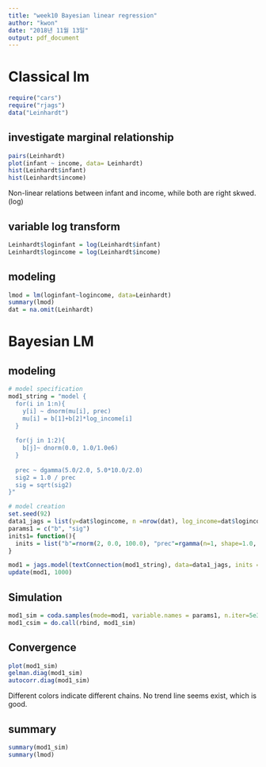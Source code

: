 ```yaml
---
title: "week10 Bayesian linear regression"
author: "kwon"
date: "2018년 11월 13일"
output: pdf_document
---
```


# Classical lm

```r
require("cars")
require("rjags")
data("Leinhardt")
```

## investigate marginal relationship
```r
pairs(Leinhardt)
plot(infant ~ income, data= Leinhardt)
hist(Leinhardt$infant)
hist(Leinhardt$income)
```
Non-linear relations between infant and income, while both are right skwed.(log)

## variable log transform
```r
Leinhardt$loginfant = log(Leinhardt$infant)
Leinhardt$logincome = log(Leinhardt$income)
```

## modeling
```r
lmod = lm(loginfant~logincome, data=Leinhardt)
summary(lmod)
dat = na.omit(Leinhardt)
```

# Bayesian LM
## modeling
```r
# model specification
mod1_string = "model {
  for(i in 1:n){
    y[i] ~ dnorm(mu[i], prec)
    mu[i] = b[1]+b[2]*log_income[i]
  }
  
  for(j in 1:2){
    b[j]~ dnorm(0.0, 1.0/1.0e6)
  }
  
  prec ~ dgamma(5.0/2.0, 5.0*10.0/2.0)
  sig2 = 1.0 / prec
  sig = sqrt(sig2)
}"

# model creation
set.seed(92)
data1_jags = list(y=dat$logincome, n =nrow(dat), log_income=dat$logincome)
params1 = c("b", "sig")
inits1= function(){
  inits = list("b"=rnorm(2, 0.0, 100.0), "prec"=rgamma(n=1, shape=1.0, rate=1.0))
}

mod1 = jags.model(textConnection(mod1_string), data=data1_jags, inits = inits1, n.chains = 3)
update(mod1, 1000)
```

## Simulation
```r
mod1_sim = coda.samples(mode=mod1, variable.names = params1, n.iter=5e3)
mod1_csim = do.call(rbind, mod1_sim)
```

## Convergence
```r
plot(mod1_sim)
gelman.diag(mod1_sim)
autocorr.diag(mod1_sim)
```
Different colors indicate different chains. No trend line seems exist, which is good.


## summary
```r
summary(mod1_sim)
summary(lmod)
```